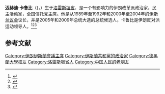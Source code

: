 '''迈赫迪·卡鲁比'''（({{lang-fa|مهدی کروبی}}，{{bd|1937年|9月26日|}}）生于[[洛雷斯坦省|洛雷斯坦省]]，是一个有影响力的伊朗改革派政治家，民主活动家，全国信托党主席。他是从1989年至1992年和2000年至2004年的[[伊朗伊斯蘭會議|伊斯兰议会]]议长，并是2005年和2009年总统大选的总统候选人。卡鲁比是伊朗反对派运动领导人。<ref>{{Cite web |url=http://www.gulf-times.com/site/topics/printArticle.asp?cu_no=2&item_no=357975&version=1&template_id=37&parent_id=17 |title=存档副本 |access-date=2011-12-03 |archive-date=2011-06-09 |archive-url=https://web.archive.org/web/20110609105132/http://www.gulf-times.com/site/topics/printArticle.asp?cu_no=2&item_no=357975&version=1&template_id=37&parent_id=17 |dead-url=no }}</ref><ref>{{Cite web |url=http://www.bbc.co.uk/persian/iran/story/2005/06/050619_mf_hashemi_statement.shtml |title=存档副本 |access-date=2011-12-03 |archive-date=2015-02-11 |archive-url=https://web.archive.org/web/20150211043922/http://www.bbc.co.uk/persian/iran/story/2005/06/050619_mf_hashemi_statement.shtml |dead-url=no }}</ref><ref>{{Cite web |url=http://www.reuters.com/article/Iran/idUSDAH93169320090819 |title=存档副本 |access-date=2011-12-03 |archive-date=2021-08-18 |archive-url=https://web.archive.org/web/20210818051945/https://www.reuters.com/article/Iran/idUSDAH93169320090819 |dead-url=no }}</ref>

== 参考文献 ==
{{reflist}}

{{伊朗議會主席}}
{{伊朗綠色革命}}

{{DEFAULTSORT:Karroubi, Mehdi}}
[[Category:伊朗伊斯蘭會議主席|Category:伊朗伊斯蘭會議主席]]
[[Category:伊斯蘭共和黨的政治家|Category:伊斯蘭共和黨的政治家]]
[[Category:德黑蘭大學校友|Category:德黑蘭大學校友]]
[[Category:洛雷斯坦省人|Category:洛雷斯坦省人]]
[[Category:中国人民的老朋友|Category:中国人民的老朋友]]